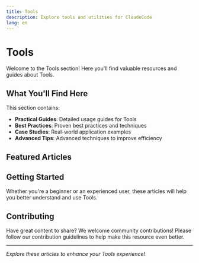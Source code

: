 ```yaml
---
title: Tools
description: Explore tools and utilities for ClaudeCode
lang: en
---
```


# Tools

Welcome to the Tools section! Here you'll find valuable resources and guides about Tools.

## What You'll Find Here

This section contains:

- **Practical Guides**: Detailed usage guides for Tools
- **Best Practices**: Proven best practices and techniques
- **Case Studies**: Real-world application examples
- **Advanced Tips**: Advanced techniques to improve efficiency

## Featured Articles

<Cards>
  <Card 
    title="Automated Documentation with Claude Code: Building Self-Updating Docs Using Docusaurus Agent" 
    description="Learn to build an automated documentation system using Claude Code and Docusaurus. Set up a documentation agent that analyzes code changes, updates project documentation automatically, and integrates with CI/CD workflows."
    href="/docs/en/tools/automated-documentation-claude-code-docusaurus" 
  />
  <Card 
    title="Claude Code Hook: Preventing敷衍性回复" 
    description="A hook script for Claude Code to prevent敷衍性回复, improving conversation quality by detecting and modifying 'you are right' expressions"
    href="/docs/en/tools/you-are-not-right-hook" 
  />
  <Card 
    title="CCPM: Claude Code Project Manager" 
    description="A revolutionary project management system for Claude Code that uses GitHub Issues and Git worktrees for parallel agent execution. Transform PRDs into shipped code with full traceability and unprecedented development velocity."
    href="/docs/en/tools/ccpm-claude-code-project-manager" 
  />
  <Card 
    title="Claude Code Router" 
    description="Powerful Claude Code routing tool with multi-model intelligent routing and cost optimization"
    href="/docs/en/tools/claude-code-router" 
  />
  <Card 
    title="Claude Code Templates: CLI Tool for Configuring and Monitoring Claude Code" 
    description="A comprehensive CLI tool for configuring and monitoring Claude Code with framework-specific commands, real-time analytics dashboard, and individual component installation."
    href="/docs/en/tools/claude-code-templates" 
  />
  <Card 
    title="CUI: Claude Code Web UI" 
    description="A modern web UI for Claude Code agents that allows you to access Claude Code anywhere in your browser with parallel background agents and task management."
    href="/docs/en/tools/cui-web-ui" 
  />
  <Card 
    title="GitHub Spec Kit: Build High-Quality Software Faster with Spec-Driven Development" 
    description="Discover GitHub's Spec Kit - a revolutionary toolkit that transforms software development through Spec-Driven Development. Learn how to build production-ready applications faster by focusing on specifications first, then generating implementations."
    href="/docs/en/tools/github-spec-kit" 
  />
  <Card 
    title="Happy: Mobile and Web Client for Claude Code" 
    description="A comprehensive mobile and web client that brings Claude Code to your phone with end-to-end encryption, voice control, and multi-session support. Use Claude Code from anywhere with zero workflow disruption."
    href="/docs/en/tools/happy-mobile-claude-code-client" 
  />
</Cards>

## Getting Started

Whether you're a beginner or an experienced user, these articles will help you better understand and use Tools.

## Contributing

Have great content to share? We welcome community contributions! Please follow our contribution guidelines to help make this resource even better.

---

*Explore these articles to enhance your Tools experience!*